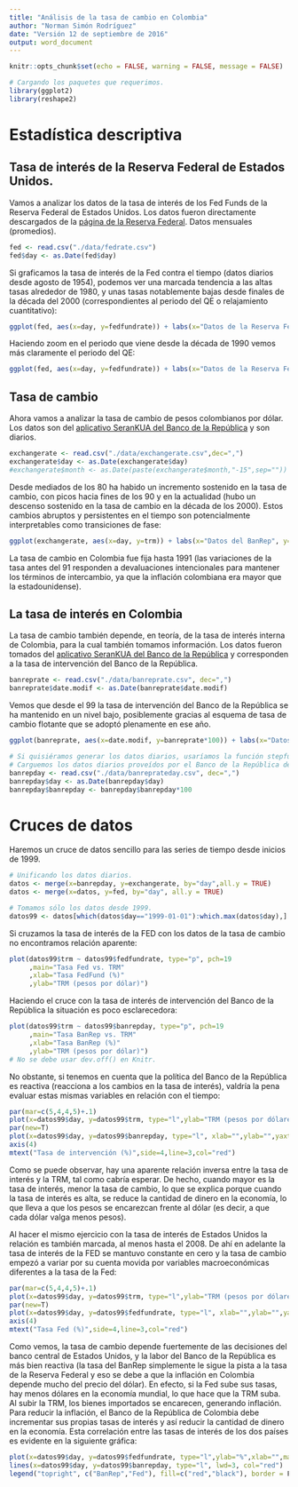 ```yaml
---
title: "Análisis de la tasa de cambio en Colombia"
author: "Norman Simón Rodríguez"
date: "Versión 12 de septiembre de 2016"
output: word_document
---
```


```r
knitr::opts_chunk$set(echo = FALSE, warning = FALSE, message = FALSE)
```



```r
# Cargando los paquetes que requerimos.
library(ggplot2)
library(reshape2)

```

# Estadística descriptiva

## Tasa de interés de la Reserva Federal de Estados Unidos.

Vamos a analizar los datos de la tasa de interés de los Fed Funds de la Reserva Federal de Estados Unidos. Los datos fueron directamente descargados de la [página de la Reserva Federal](https://www.federalreserve.gov/releases/h15/data.htm#fn1). Datos mensuales (promedios).

```r

fed <- read.csv("./data/fedrate.csv")
fed$day <- as.Date(fed$day)

```
Si graficamos la tasa de interés de la Fed contra el tiempo (datos diarios desde agosto de 1954), podemos ver una marcada tendencia a las altas tasas alrededor de 1980, y unas tasas notablemente bajas desde finales de la década del 2000 (correspondientes al periodo del QE o relajamiento cuantitativo):

```r
ggplot(fed, aes(x=day, y=fedfundrate)) + labs(x="Datos de la Reserva Federal", y="%") + theme_bw() + geom_line() + ggtitle("Tasa de interés de los fondos federales \nde Estados Unidos") + scale_x_date(date_breaks = "10 year",date_labels = "%Y")
```

Haciendo zoom en el periodo que viene desde la década de 1990 vemos más claramente el periodo del QE:
```r
ggplot(fed, aes(x=day, y=fedfundrate)) + labs(x="Datos de la Reserva Federal", y="%") + theme_bw() + geom_line() + ggtitle("Tasa de interés de los fondos federales \nde Estados Unidos") + scale_x_date(date_breaks = "4 year",date_labels = "%Y",limits = as.Date(c("1994-01-01", NA))) + scale_y_continuous(limits=c(0,8))
```

## Tasa de cambio

Ahora vamos a analizar la tasa de cambio de pesos colombianos por dólar. Los datos son del [aplicativo SeranKUA del Banco de la República](http://www.banrep.gov.co/es/trm) y son diarios.

```r
exchangerate <- read.csv("./data/exchangerate.csv",dec=",")
exchangerate$day <- as.Date(exchangerate$day)
#exchangerate$month <- as.Date(paste(exchangerate$month,"-15",sep=""))

```

Desde mediados de los 80 ha habido un incremento sostenido en la tasa de cambio, con picos hacia fines de los 90 y en la actualidad (hubo un descenso sostenido en la tasa de cambio en la década de los 2000). Estos cambios abruptos y persistentes en el tiempo son potencialmente interpretables como transiciones de fase:
```r
ggplot(exchangerate, aes(x=day, y=trm)) + labs(x="Datos del BanRep", y="Pesos por dólar") + theme_bw() + geom_line() + ggtitle("Tasa de cambio COP/USD") + scale_x_date(date_breaks = "5 year",date_labels = "%Y")
```

La tasa de cambio en Colombia fue fija hasta 1991 (las variaciones de la tasa antes del 91 responden a devaluaciones intencionales para mantener los términos de intercambio, ya que la inflación colombiana era mayor que la estadounidense).

## La tasa de interés en Colombia

La tasa de cambio también depende, en teoría, de la tasa de interés interna de Colombia, para la cual también tomamos información. Los datos fueron tomados del [aplicativo SeranKUA del Banco de la República](http://www.banrep.gov.co/es/tasa-intervencion-politica-monetaria) y corresponden a la tasa de intervención del Banco de la República.

```r
banreprate <- read.csv("./data/banreprate.csv", dec=",")
banreprate$date.modif <- as.Date(banreprate$date.modif)

```
Vemos que desde el 99 la tasa de intervención del Banco de la República se ha mantenido en un nivel bajo, posiblemente gracias al esquema de tasa de cambio flotante que se adoptó plenamente en ese año.

```r
ggplot(banreprate, aes(x=date.modif, y=banreprate*100)) + labs(x="Datos del BanRep", y="Tasa de intervención") + theme_bw() + geom_step() + ggtitle("Tasa de intervención \ndel Banco de la República") + scale_x_date(date_breaks = "2 year",date_labels = "%Y")

# Si quisiéramos generar los datos diarios, usaríamos la función stepfun().
# Carguemos los datos diarios proveídos por el Banco de la República desde 1999.
banrepday <- read.csv("./data/banreprateday.csv", dec=",")
banrepday$day <- as.Date(banrepday$day)
banrepday$banrepday <- banrepday$banrepday*100
```

# Cruces de datos

Haremos un cruce de datos sencillo para las series de tiempo desde inicios de 1999.

```r
# Unificando los datos diarios.
datos <- merge(x=banrepday, y=exchangerate, by="day",all.y = TRUE)
datos <- merge(x=datos, y=fed, by="day", all.y = TRUE)

# Tomamos sólo los datos desde 1999.
datos99 <- datos[which(datos$day=="1999-01-01"):which.max(datos$day),]

```

Si cruzamos la tasa de interés de la FED con los datos de la tasa de cambio no encontramos relación aparente:

```r
plot(datos99$trm ~ datos99$fedfundrate, type="p", pch=19
     ,main="Tasa Fed vs. TRM"
     ,xlab="Tasa FedFund (%)"
     ,ylab="TRM (pesos por dólar)")

```

Haciendo el cruce con la tasa de interés de intervención del Banco de la República la situación es poco esclarecedora:

```r
plot(datos99$trm ~ datos99$banrepday, type="p", pch=19
     ,main="Tasa BanRep vs. TRM"
     ,xlab="Tasa BanRep (%)"
     ,ylab="TRM (pesos por dólar)")
# No se debe usar dev.off() en Knitr.
```
No obstante, si tenemos en cuenta que la política del Banco de la República es reactiva (reacciona a los cambios en la tasa de interés), valdría la pena evaluar estas mismas variables en relación con el tiempo:

```r
par(mar=c(5,4,4,5)+.1)
plot(x=datos99$day, y=datos99$trm, type="l",ylab="TRM (pesos por dólares)",xlab="",main="Tasa BanRep vs. TRM (serie temporal)")
par(new=T)
plot(x=datos99$day, y=datos99$banrepday, type="l", xlab="",ylab="",yaxt="n",xaxt="n", lwd=3,col="red")
axis(4)
mtext("Tasa de intervención (%)",side=4,line=3,col="red")
```

Como se puede observar, hay una aparente relación inversa entre la tasa de interés y la TRM, tal como cabría esperar. De hecho, cuando mayor es la tasa de interés, menor la tasa de cambio, lo que se explica porque cuando la tasa de interés es alta, se reduce la cantidad de dinero en la economía, lo que lleva a que los pesos se encarezcan frente al dólar (es decir, a que cada dólar valga menos pesos).

Al hacer el mismo ejercicio con la tasa de interés de Estados Unidos la relación es también marcada, al menos hasta el 2008. De ahí en adelante la tasa de interés de la FED se mantuvo constante en cero y la tasa de cambio empezó a variar por su cuenta movida por variables macroeconómicas diferentes a la tasa de la Fed:


```r
par(mar=c(5,4,4,5)+.1)
plot(x=datos99$day, y=datos99$trm, type="l",ylab="TRM (pesos por dólares)",xlab="",main="Tasa Fed vs. TRM (serie temporal)")
par(new=T)
plot(x=datos99$day, y=datos99$fedfundrate, type="l", xlab="",ylab="",yaxt="n",xaxt="n", lwd=3,col="red")
axis(4)
mtext("Tasa Fed (%)",side=4,line=3,col="red")
```

Como vemos, la tasa de cambio depende fuertemente de las decisiones del banco central de Estados Unidos, y la labor del Banco de la República es más bien reactiva (la tasa del BanRep simplemente le sigue la pista a la tasa de la Reserva Federal y eso se debe a que la inflación en Colombia depende mucho del precio del dólar). En efecto, si la Fed sube sus tasas, hay menos dólares en la economía mundial, lo que hace que la TRM suba. Al subir la TRM, los bienes importados se encarecen, generando inflación. Para reducir la inflación, el Banco de la República de Colombia debe incrementar sus propias tasas de interés y así reducir la cantidad de dinero en la economía. Esta correlación entre las tasas de interés de los dos países es evidente en la siguiente gráfica:

```r
plot(x=datos99$day, y=datos99$fedfundrate, type="l",ylab="%",xlab="",main="Tasa Fed y Tasa Banrep (serie temporal)",ylim=c(0,15))
lines(x=datos99$day, y=datos99$banrepday, type="l", lwd=3, col="red")
legend("topright", c("BanRep","Fed"), fill=c("red","black"), border = F, bty = "n")
```

